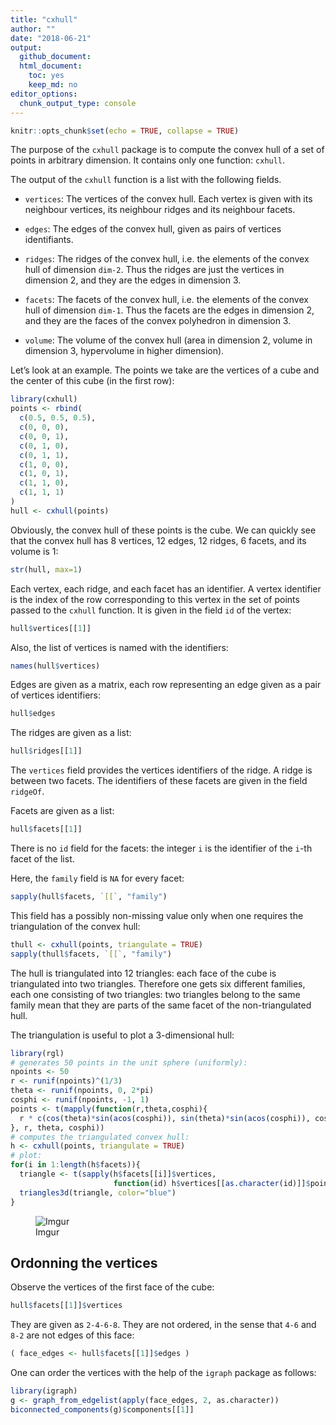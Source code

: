 ```yaml
---
title: "cxhull"
author: ""
date: "2018-06-21"
output:
  github_document:
  html_document:
    toc: yes
    keep_md: no
editor_options:
  chunk_output_type: console
---
```


```r
knitr::opts_chunk$set(echo = TRUE, collapse = TRUE)
```

The purpose of the `cxhull` package is to compute the convex hull of a set of
points in arbitrary dimension.
It contains only one function: `cxhull`.

The output of the `cxhull` function is a list with the following fields.

- `vertices`: The vertices of the convex hull. Each vertex is given with its
neighbour vertices, its neighbour ridges and its neighbour facets.

- `edges`: The edges of the convex hull, given as pairs of vertices
identifiants.

- `ridges`: The ridges of the convex hull, i.e. the elements of the convex hull
of dimension `dim-2`. Thus the ridges are just the vertices in dimension 2, and
they are the edges in dimension 3.

- `facets`: The facets of the convex hull, i.e. the elements of the convex hull
of dimension `dim-1`. Thus the facets are the edges in dimension 2, and they
are the faces of the convex polyhedron in dimension 3.

- `volume`: The volume of the convex hull
(area in dimension 2, volume in dimension 3, hypervolume in higher dimension).

Let's look at an example. The points we take are the vertices of a cube and
the center of this cube (in the first row):

```r
library(cxhull)
points <- rbind(
  c(0.5, 0.5, 0.5),
  c(0, 0, 0),
  c(0, 0, 1),
  c(0, 1, 0),
  c(0, 1, 1),
  c(1, 0, 0),
  c(1, 0, 1),
  c(1, 1, 0),
  c(1, 1, 1)
)
hull <- cxhull(points)
```

Obviously, the convex hull of these points is the cube.
We can quickly see that the convex hull has 8 vertices, 12 edges, 12 ridges,
6 facets, and its volume is 1:

```r
str(hull, max=1)
```

Each vertex, each ridge, and each facet has an identifier.
A vertex identifier is the index of the row corresponding to
this vertex in the set of points passed to the `cxhull` function.
It is given in the field `id` of the vertex:

```r
hull$vertices[[1]]
```

Also, the list of vertices is named with the identifiers:

```r
names(hull$vertices)
```

Edges are given as a matrix, each row representing an edge given as a pair of
vertices identifiers:

```r
hull$edges
```

The ridges are given as a list:

```r
hull$ridges[[1]]
```

The `vertices` field provides the vertices identifiers of the ridge.
A ridge is between two facets. The identifiers of these facets are given in
the field `ridgeOf`.

Facets are given as a list:

```r
hull$facets[[1]]
```

There is no `id` field for the facets: the integer `i` is the identifier of
the `i`-th facet of the list.

Here, the `family` field is `NA` for every facet:

```r
sapply(hull$facets, `[[`, "family")
```

This field has a possibly non-missing value only when one requires the
triangulation of the convex hull:

```r
thull <- cxhull(points, triangulate = TRUE)
sapply(thull$facets, `[[`, "family")
```

The hull is triangulated into 12 triangles: each face of the cube is
triangulated into two triangles.
Therefore one gets six different families, each one consisting of two
triangles: two triangles belong to the same family mean that they are parts of
the same facet of the non-triangulated hull.

The triangulation is useful to plot a 3-dimensional hull:

```r
library(rgl)
# generates 50 points in the unit sphere (uniformly):
npoints <- 50
r <- runif(npoints)^(1/3)
theta <- runif(npoints, 0, 2*pi)
cosphi <- runif(npoints, -1, 1)
points <- t(mapply(function(r,theta,cosphi){
  r * c(cos(theta)*sin(acos(cosphi)), sin(theta)*sin(acos(cosphi)), cosphi)
}, r, theta, cosphi))
# computes the triangulated convex hull:
h <- cxhull(points, triangulate = TRUE)
# plot:
for(i in 1:length(h$facets)){
  triangle <- t(sapply(h$facets[[i]]$vertices,
                       function(id) h$vertices[[as.character(id)]]$point))
  triangles3d(triangle, color="blue")
}
```

![Imgur](https://i.imgur.com/9Awcfg7.png)


## Ordonning the vertices

Observe the vertices of the first face of the cube:

```r
hull$facets[[1]]$vertices
```

They are given as `2-4-6-8`.
They are not ordered, in the sense that `4-6` and `8-2` are not edges of this
face:

```r
( face_edges <- hull$facets[[1]]$edges )
```

One can order the vertices with the help of the `igraph` package as follows:

```r
library(igraph)
g <- graph_from_edgelist(apply(face_edges, 2, as.character))
biconnected_components(g)$components[[1]]
```
